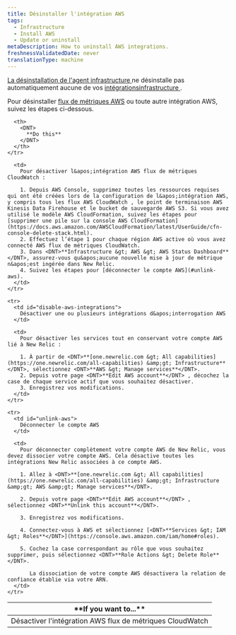 ```yaml
---
title: Désinstaller l'intégration AWS
tags:
  - Infrastructure
  - Install AWS
  - Update or uninstall
metaDescription: How to uninstall AWS integrations.
freshnessValidatedDate: never
translationType: machine
---
```


[La désinstallation de l&apos;agent infrastructure ](/docs/infrastructure/new-relic-infrastructure/installation/uninstall-infrastructure-agent-or-integrations)ne désinstalle pas automatiquement aucune de vos [intégrationsinfrastructure ](/docs/infrastructure/infrastructure-integrations/getting-started/connect-aws-integrations-infrastructure).

Pour désinstaller [flux de métriques AWS](/docs/infrastructure/amazon-integrations/connect/aws-metric-stream/) ou toute autre intégration AWS, suivez les étapes ci-dessous.

<table>
  <thead>
    <tr>
      <th style={{ width: "250px" }}>
        <DNT>
          **If you want to...**
        </DNT>
      </th>

      <th>
        <DNT>
          **Do this**
        </DNT>
      </th>
    </tr>
  </thead>

  <tbody>
    <tr>
      <td id="disable-aws-integrations">
        Désactiver l&apos;intégration AWS flux de métriques CloudWatch
      </td>

      <td>
        Pour désactiver l&apos;intégration AWS flux de métriques CloudWatch :

        1. Depuis AWS Console, supprimez toutes les ressources requises qui ont été créées lors de la configuration de l&apos;intégration AWS, y compris tous les flux AWS CloudWatch , le point de terminaison AWS Kinesis Data Firehouse et le bucket de sauvegarde AWS S3. Si vous avez utilisé le modèle AWS CloudFormation, suivez les étapes pour [supprimer une pile sur la console AWS CloudFormation](https://docs.aws.amazon.com/AWSCloudFormation/latest/UserGuide/cfn-console-delete-stack.html).
        2. Effectuez l’étape 1 pour chaque région AWS active où vous avez connecté AWS flux de métriques CloudWatch.
        3. Dans <DNT>**Infrastructure &gt; AWS &gt; AWS Status Dashboard**</DNT>, assurez-vous qu&apos;aucune nouvelle mise à jour de métrique n&apos;est ingérée dans New Relic.
        4. Suivez les étapes pour [déconnecter le compte AWS](#unlink-aws).
      </td>
    </tr>

    <tr>
      <td id="disable-aws-integrations">
        Désactiver une ou plusieurs intégrations d&apos;interrogation AWS
      </td>

      <td>
        Pour désactiver les services tout en conservant votre compte AWS lié à New Relic :

        1. À partir de <DNT>**[one.newrelic.com &gt; All capabilities](https://one.newrelic.com/all-capabilities) &amp;gt; Infrastructure**</DNT>, sélectionnez <DNT>**AWS &gt; Manage services**</DNT>.
        2. Depuis votre page <DNT>**Edit AWS account**</DNT> , décochez la case de chaque service actif que vous souhaitez désactiver.
        3. Enregistrez vos modifications.
      </td>
    </tr>

    <tr>
      <td id="unlink-aws">
        Déconnecter le compte AWS
      </td>

      <td>
        Pour déconnecter complètement votre compte AWS de New Relic, vous devez dissocier votre compte AWS. Cela désactive toutes les intégrations New Relic associées à ce compte AWS.

        1. Allez à <DNT>**[one.newrelic.com &gt; All capabilities](https://one.newrelic.com/all-capabilities) &amp;gt; Infrastructure &amp;gt; AWS &amp;gt; Manage services**</DNT>.

        2. Depuis votre page <DNT>**Edit AWS account**</DNT> , sélectionnez <DNT>**Unlink this account**</DNT>.

        3. Enregistrez vos modifications.

        4. Connectez-vous à AWS et sélectionnez [<DNT>**Services &gt; IAM &gt; Roles**</DNT>](https://console.aws.amazon.com/iam/home#roles).

        5. Cochez la case correspondant au rôle que vous souhaitez supprimer, puis sélectionnez <DNT>**Role Actions &gt; Delete Role**</DNT>.

           La dissociation de votre compte AWS désactivera la relation de confiance établie via votre ARN.
      </td>
    </tr>
  </tbody>
</table>